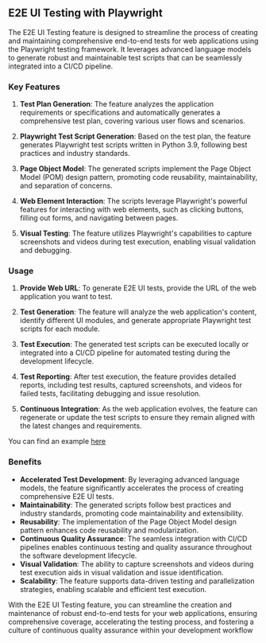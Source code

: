 
## E2E UI Testing with Playwright

The E2E UI Testing feature is designed to streamline the process of creating and maintaining comprehensive end-to-end tests for web applications using the Playwright testing framework. It leverages advanced language models to generate robust and maintainable test scripts that can be seamlessly integrated into a CI/CD pipeline.

### Key Features

1. **Test Plan Generation**: The feature analyzes the application requirements or specifications and automatically generates a comprehensive test plan, covering various user flows and scenarios.

2. **Playwright Test Script Generation**: Based on the test plan, the feature generates Playwright test scripts written in Python 3.9, following best practices and industry standards.

3. **Page Object Model**: The generated scripts implement the Page Object Model (POM) design pattern, promoting code reusability, maintainability, and separation of concerns.

4. **Web Element Interaction**: The scripts leverage Playwright's powerful features for interacting with web elements, such as clicking buttons, filling out forms, and navigating between pages.

5. **Visual Testing**: The feature utilizes Playwright's capabilities to capture screenshots and videos during test execution, enabling visual validation and debugging.

### Usage

1. **Provide Web URL**: To generate E2E UI tests, provide the URL of the web application you want to test.

2. **Test Generation**: The feature will analyze the web application's content, identify different UI modules, and generate appropriate Playwright test scripts for each module.

3. **Test Execution**: The generated test scripts can be executed locally or integrated into a CI/CD pipeline for automated testing during the development lifecycle.

4. **Test Reporting**: After test execution, the feature provides detailed reports, including test results, captured screenshots, and videos for failed tests, facilitating debugging and issue resolution.

5. **Continuous Integration**: As the web application evolves, the feature can regenerate or update the test scripts to ensure they remain aligned with the latest changes and requirements.

You can find an example [here](https://github.com/Cloud-Code-AI/kaizen/tree/main/examples/e2e_test)

### Benefits

- **Accelerated Test Development**: By leveraging advanced language models, the feature significantly accelerates the process of creating comprehensive E2E UI tests.
- **Maintainability**: The generated scripts follow best practices and industry standards, promoting code maintainability and extensibility.
- **Reusability**: The implementation of the Page Object Model design pattern enhances code reusability and modularization.
- **Continuous Quality Assurance**: The seamless integration with CI/CD pipelines enables continuous testing and quality assurance throughout the software development lifecycle.
- **Visual Validation**: The ability to capture screenshots and videos during test execution aids in visual validation and issue identification.
- **Scalability**: The feature supports data-driven testing and parallelization strategies, enabling scalable and efficient test execution.

With the E2E UI Testing feature, you can streamline the creation and maintenance of robust end-to-end tests for your web applications, ensuring comprehensive coverage, accelerating the testing process, and fostering a culture of continuous quality assurance within your development workflow